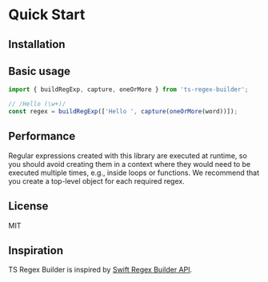 
# Quick Start

## Installation

<PackageManagerTabs command="install ts-regex-builder" />

## Basic usage

```js
import { buildRegExp, capture, oneOrMore } from 'ts-regex-builder';

// /Hello (\w+)/
const regex = buildRegExp(['Hello ', capture(oneOrMore(word))]);
```

## Performance

Regular expressions created with this library are executed at runtime, so you should avoid creating them in a context where they would need to be executed multiple times, e.g., inside loops or functions. We recommend that you create a top-level object for each required regex.

## License

MIT

## Inspiration

TS Regex Builder is inspired by [Swift Regex Builder API](https://developer.apple.com/documentation/regexbuilder).
